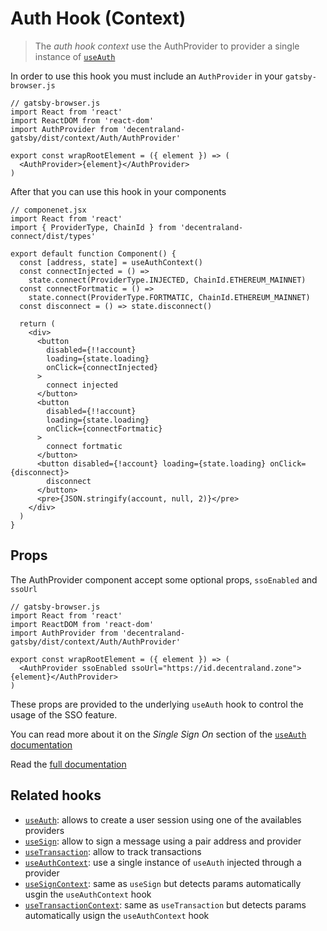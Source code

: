 
<Meta title="Context/Auth/useAuthContext" />

# Auth Hook (Context)

> The _auth hook context_ use the AuthProvider to provider a single instance of [`useAuth`](./?path=/story/hooks-useauth--page)

In order to use this hook you must include an `AuthProvider` in your `gatsby-browser.js`

```tsx dark=true
// gatsby-browser.js
import React from 'react'
import ReactDOM from 'react-dom'
import AuthProvider from 'decentraland-gatsby/dist/context/Auth/AuthProvider'

export const wrapRootElement = ({ element }) => (
  <AuthProvider>{element}</AuthProvider>
)
```

After that you can use this hook in your components

```tsx dark=true
// componenet.jsx
import React from 'react'
import { ProviderType, ChainId } from 'decentraland-connect/dist/types'

export default function Component() {
  const [address, state] = useAuthContext()
  const connectInjected = () =>
    state.connect(ProviderType.INJECTED, ChainId.ETHEREUM_MAINNET)
  const connectFortmatic = () =>
    state.connect(ProviderType.FORTMATIC, ChainId.ETHEREUM_MAINNET)
  const disconnect = () => state.disconnect()

  return (
    <div>
      <button
        disabled={!!account}
        loading={state.loading}
        onClick={connectInjected}
      >
        connect injected
      </button>
      <button
        disabled={!!account}
        loading={state.loading}
        onClick={connectFortmatic}
      >
        connect fortmatic
      </button>
      <button disabled={!account} loading={state.loading} onClick={disconnect}>
        disconnect
      </button>
      <pre>{JSON.stringify(account, null, 2)}</pre>
    </div>
  )
}
```

## Props

The AuthProvider component accept some optional props, `ssoEnabled` and `ssoUrl`

```tsx dark=true
// gatsby-browser.js
import React from 'react'
import ReactDOM from 'react-dom'
import AuthProvider from 'decentraland-gatsby/dist/context/Auth/AuthProvider'

export const wrapRootElement = ({ element }) => (
  <AuthProvider ssoEnabled ssoUrl="https://id.decentraland.zone">{element}</AuthProvider>
)
```

These props are provided to the underlying `useAuth` hook to control the usage of the SSO feature.

You can read more about it on the *Single Sign On* section of the [`useAuth` documentation](./?path=/story/hooks-useauth--page)

Read the [full documentation](./?path=/story/hooks-useauth--page)

## Related hooks

- [`useAuth`](./?path=/story/hooks-useauth--page): allows to create a user session using one of the availables providers
- [`useSign`](./?path=/story/hooks-usesign--page): allow to sign a message using a pair address and provider
- [`useTransaction`](./?path=/story/hooks-usetransaction--page): allow to track transactions
- [`useAuthContext`](./?path=/story/context-auth-useauthcontext--page): use a single instance of `useAuth` injected through a provider
- [`useSignContext`](./?path=/story/context-auth-usesigncontext--page): same as `useSign` but detects params automatically usgin the `useAuthContext` hook
- [`useTransactionContext`](./?path=/story/context-auth-usetransactioncontext--page): same as `useTransaction` but detects params automatically usign the `useAuthContext` hook
